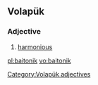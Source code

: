 ==Volapük==

===Adjective===
{{head|vo}}

# [[harmonious]]

[[Category:Volapük adjectives]]

[[pl:baitonik]]
[[vo:baitonik]]